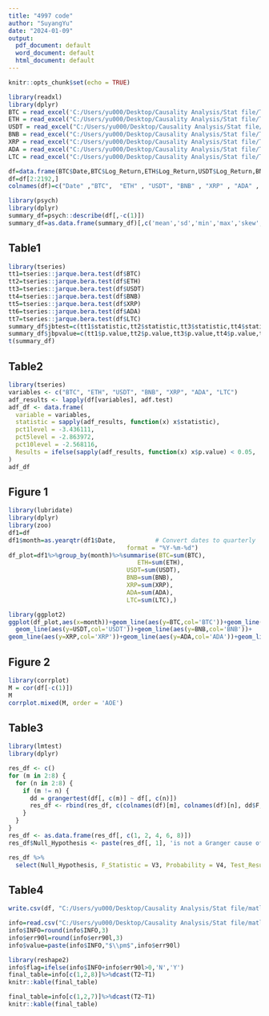 ```yaml
---
title: "4997 code"
author: "SuyangYu"
date: "2024-01-09"
output:
  pdf_document: default
  word_document: default
  html_document: default
---
```


```r
knitr::opts_chunk$set(echo = TRUE)
```

```r
library(readxl)
library(dplyr)
BTC = read_excel('C:/Users/yu000/Desktop/Causality Analysis/Stat file/TOP5.xlsx', sheet = 'BTC-USD')[,c('Date','Log_Return')]
ETH = read_excel("C:/Users/yu000/Desktop/Causality Analysis/Stat file/TOP5.xlsx", sheet = 'ETH-USD')[,c('Date','Log_Return')]
USDT = read_excel("C:/Users/yu000/Desktop/Causality Analysis/Stat file/TOP5.xlsx", sheet = 'USDT-USD')[,c('Date','Log_Return')]
BNB = read_excel("C:/Users/yu000/Desktop/Causality Analysis/Stat file/TOP5.xlsx", sheet = 'BNB-USD')[,c('Date','Log_Return')]
XRP = read_excel("C:/Users/yu000/Desktop/Causality Analysis/Stat file/TOP5.xlsx", sheet = 'XRP-USD')[,c('Date','Log_Return')]
ADA = read_excel("C:/Users/yu000/Desktop/Causality Analysis/Stat file/TOP5.xlsx", sheet = 'ADA-USD')[,c('Date','Log_Return')]
LTC = read_excel("C:/Users/yu000/Desktop/Causality Analysis/Stat file/TOP5.xlsx", sheet = 'LTC-USD')[,c('Date','Log_Return')]
```

```r
df=data.frame(BTC$Date,BTC$Log_Return,ETH$Log_Return,USDT$Log_Return,BNB$Log_Return,XRP$Log_Return,ADA$Log_Return,LTC$Log_Return)
df=df[2:2192,]
colnames(df)=c("Date" ,"BTC",  "ETH" , "USDT", "BNB" , "XRP" , "ADA" , "LTC")
```

```r
library(psych)
library(dplyr)
summary_df=psych::describe(df[,-c(1)])
summary_df=as.data.frame(summary_df)[,c('mean','sd','min','max','skew','kurtosis')]
```

## Table1

```r
library(tseries)
tt1=tseries::jarque.bera.test(df$BTC)
tt2=tseries::jarque.bera.test(df$ETH)
tt3=tseries::jarque.bera.test(df$USDT)
tt4=tseries::jarque.bera.test(df$BNB)
tt5=tseries::jarque.bera.test(df$XRP)
tt6=tseries::jarque.bera.test(df$ADA)
tt7=tseries::jarque.bera.test(df$LTC)
summary_df$jbtest=c(tt1$statistic,tt2$statistic,tt3$statistic,tt4$statistic,tt5$statistic,tt6$statistic,tt7$statistic)
summary_df$jbpvalue=c(tt1$p.value,tt2$p.value,tt3$p.value,tt4$p.value,tt5$p.value,tt6$p.value,tt7$p.value)
t(summary_df)
```

## Table2

```r
library(tseries)
variables <- c("BTC", "ETH", "USDT", "BNB", "XRP", "ADA", "LTC")
adf_results <- lapply(df[variables], adf.test)
adf_df <- data.frame(
  variable = variables,
  statistic = sapply(adf_results, function(x) x$statistic),
  pct1level = -3.436111,
  pct5level = -2.863972,
  pct10level = -2.568116,
  Results = ifelse(sapply(adf_results, function(x) x$p.value) < 0.05, 'stationary', 'non-stationary')
)
adf_df
```

## Figure 1

```r
library(lubridate)
library(dplyr)
library(zoo)
df1=df
df1$month=as.yearqtr(df1$Date,           # Convert dates to quarterly
                                 format = "%Y-%m-%d")
df_plot=df1%>%group_by(month)%>%summarise(BTC=sum(BTC),
                                 	ETH=sum(ETH),
                                 USDT=sum(USDT),
                                 BNB=sum(BNB),
                                 XRP=sum(XRP),
                                 ADA=sum(ADA),
                                 LTC=sum(LTC),)

```

```r
library(ggplot2)
ggplot(df_plot,aes(x=month))+geom_line(aes(y=BTC,col='BTC'))+geom_line(aes(y=ETH,col='ETH'))+
  geom_line(aes(y=USDT,col='USDT'))+geom_line(aes(y=BNB,col='BNB'))+
geom_line(aes(y=XRP,col='XRP'))+geom_line(aes(y=ADA,col='ADA'))+geom_line(aes(y=LTC,col='LTC'))+ labs(col='',x='Date',y='Quarterly Returns')+ scale_y_continuous(labels = scales::percent)
```

## Figure 2

```r
library(corrplot)
M = cor(df[-c(1)])
M
corrplot.mixed(M, order = 'AOE')
```

## Table3

```r
library(lmtest)
library(dplyr)

res_df <- c()
for (m in 2:8) {
  for (n in 2:8) {
    if (m != n) {
      dd = grangertest(df[, c(m)] ~ df[, c(n)])
      res_df <- rbind(res_df, c(colnames(df)[m], colnames(df)[n], dd$F, dd$`Pr(>F)`, ifelse(dd$`Pr(>F)` < 0.01, 'Fail to Reject', 'Reject')))
    }
  }
}
res_df <- as.data.frame(res_df[, c(1, 2, 4, 6, 8)])
res_df$Null_Hypothesis <- paste(res_df[, 1], 'is not a Granger cause of changes in', res_df[, 2])

res_df %>%
  select(Null_Hypothesis, F_Statistic = V3, Probability = V4, Test_Result = V5)

```

## Table4

```r
write.csv(df, "C:/Users/yu000/Desktop/Causality Analysis/Stat file/matlab/return.csv")
```

```r
info=read.csv("C:/Users/yu000/Desktop/Causality Analysis/Stat file/matlab/res_info.csv")
info$INFO=round(info$INFO,3)
info$err90l=round(info$err90l,3)
info$value=paste(info$INFO,"$\\pm$",info$err90l)
```

```r
library(reshape2)
info$flag=ifelse(info$INFO+info$err90l>0,'N','Y')
final_table=info[c(1,2,8)]%>%dcast(T2~T1)
knitr::kable(final_table)
```

```r
final_table=info[c(1,2,7)]%>%dcast(T2~T1)
knitr::kable(final_table)
```

